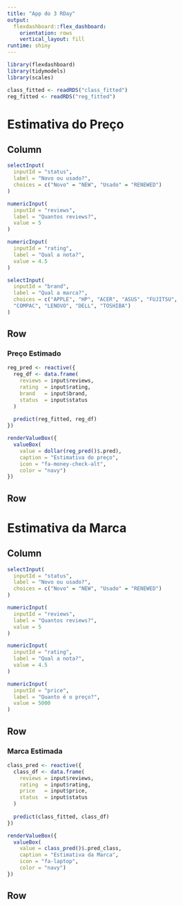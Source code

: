 ```yaml
---
title: "App do 3 RDay"
output: 
  flexdashboard::flex_dashboard:
    orientation: rows
    vertical_layout: fill
runtime: shiny
---
```


```r
library(flexdashboard)
library(tidymodels)
library(scales)
```

```r
class_fitted <- readRDS("class_fitted")
reg_fitted <- readRDS("reg_fitted")
```

Estimativa do Preço
=====================================================================


Column {.sidebar}
-----------------------------------------------------------------------

```r

selectInput(
  inputId = "status",
  label = "Novo ou usado?",
  choices = c("Novo" = "NEW", "Usado" = "RENEWED")
)

numericInput(
  inputId = "reviews",
  label = "Quantos reviews?",
  value = 5
)

numericInput(
  inputId = "rating",
  label = "Qual a nota?",
  value = 4.5
)

selectInput(
  inputId = "brand",
  label = "Qual a marca?",
  choices = c("APPLE", "HP", "ACER", "ASUS", "FUJITSU",
  "COMPAC", "LENOVO", "DELL", "TOSHIBA")
)

```

Row {data-height=200}
-----------------------------------------------------------------------

### Preço Estimado

```r
reg_pred <- reactive({
  reg_df <- data.frame(
    reviews = input$reviews,
    rating  = input$rating,
    brand   = input$brand,
    status  = input$status
  )
  
  predict(reg_fitted, reg_df)
})
```



```r
renderValueBox({
  valueBox(
    value = dollar(reg_pred()$.pred),
    caption = "Estimativa do preço",
    icon = "fa-money-check-alt",
    color = "navy")
})
```

Row {data-height=800}
-----------------------------------------------------------------------





Estimativa da Marca
=====================================================================

Column {.sidebar}
-----------------------------------------------------------------------

```r

selectInput(
  inputId = "status",
  label = "Novo ou usado?",
  choices = c("Novo" = "NEW", "Usado" = "RENEWED")
)

numericInput(
  inputId = "reviews",
  label = "Quantos reviews?",
  value = 5
)

numericInput(
  inputId = "rating",
  label = "Qual a nota?",
  value = 4.5
)

numericInput(
  inputId = "price",
  label = "Quanto é o preço?",
  value = 5000
)

```



Row {data-height=200}
-----------------------------------------------------------------------

### Marca Estimada

```r
class_pred <- reactive({
  class_df <- data.frame(
    reviews = input$reviews,
    rating  = input$rating,
    price   = input$price,
    status  = input$status
  )
  
  predict(class_fitted, class_df)
})
```


```r
renderValueBox({
  valueBox(
    value = class_pred()$.pred_class,
    caption = "Estimativa da Marca",
    icon = "fa-laptop",
    color = "navy")
})
```

Row {data-height=800}
-----------------------------------------------------------------------









